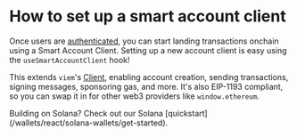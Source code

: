 # How to set up a smart account client

Once users are [authenticated](/wallets/react/getting-started), you can start landing transactions onchain using a Smart Account Client. Setting up a new account client is easy using the `useSmartAccountClient` hook!

This extends `viem`'s [Client](https://viem.sh/docs/clients/custom#build-your-own-client), enabling account creation, sending transactions, signing messages, sponsoring gas, and more. It's also EIP-1193 compliant, so you can swap it in for other web3 providers like `window.ethereum`.

<Tip>
  Building on Solana? Check out our Solana
  [quickstart](/wallets/react/solana-wallets/get-started).
</Tip>
